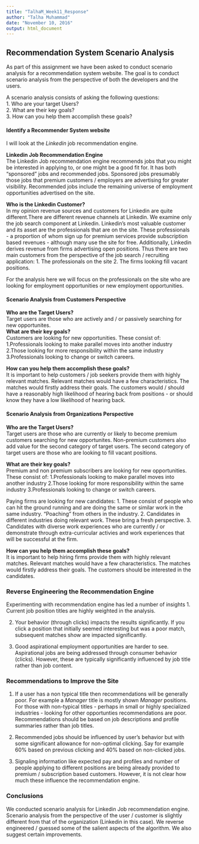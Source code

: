 ---
title: "TalhaM_Week11_Response"
author: "Talha Muhammad"
date: "November 10, 2016"
output: html_document
---

## Recommendation System Scenario Analysis
As part of this assignment we have been asked to conduct scenario analysis for a recommendation system website. 
The goal is to conduct scenario analysis from the perspective of both the developers and the users. 

A scenario analysis consists of asking the following questions:       
1. Who are your target Users?      
2. What are their key goals?      
3. How can you help them accomplish these goals?     

#### Identify a Recommender System website
I will look at the *Linkedin* job recommendation engine.

**Linkedin Job Recommendation Engine**      
The Linkedin Job recommendation engine recommends jobs that you might be interested in applying to, or one might be a good fit for. It has both "sponsored" jobs and recommended jobs. Sponsored jobs presumably those jobs that premium customers / employers are advertising for greater visibility. Recommended jobs include the remaining universe of employment opportunities advertised on the site. 

**Who is the Linkedin Customer?**      
In my opinion revenue sources and customers for Linkedin are quite different.There are different revenue channels at Linkedin. We examine only the job search component at Linkedin.  Linkedin's most valuable customer and its asset are the professionals that are on the site. These professionals - a proportion of whom sign up for premium services provide subscription based revenues - although many use the site for free. Additionally, Linkedin derives revenue from firms advertising open positions. 
Thus there are two main customers from the perspective of the job search / recruiting application:
1. The professionals on the site
2. The firms looking fill vacant positions. 

For the analysis here we will focus on the professionals on the site who are looking for employment opportunities or new employment opportunities. 

#### Scenario Analysis from Customers Perspective

**Who are the Target Users?**     
Target users are those who are actively and / or passively searching for new opportunites.        
**What are their key goals?**       
Customers are looking for new opportunities. These consist of:       
1.Professionals looking to make parallel moves into another industry 
2.Those looking for more responsibility within the same industry
3.Professionals looking to change or switch careers.       

**How can you help them accomplish these goals?**        
It is important to help customers / job seekers provide them with highly relevant matches. Relevant matches would have a few characteristics. The matches would firstly address their goals. The customers would / should have a reasonably high likelihood of hearing back from positions - or should know they have a low likelihood of hearing back. 

#### Scenario Analysis from Organizations Perspective

**Who are the Target Users?**      
Target users are those who are currently or likely to become premium customers searching for new opportunites. Non-premium customers also add value for the second category of target users. The second category of target users are those who are looking to fill vacant positions.        

**What are their key goals?**     
Premium and non premium subscribers are looking for new opportunities. These consist of: 
1.Professionals looking to make parallel moves into another industry 
2.Those looking for more responsibility within the same industry
3.Professionals looking to change or switch careers. 

Paying firms are looking for new candidates:
1. These consist of people who can hit the ground running and are doing the same or similar work in the same industry. "Poaching" from others in the industry.
2. Candidates in different industries doing relevant work. These bring a fresh perspective.
3. Candidates with diverse work experiences who are currently / or demonstrate through extra-curricular activies and work experiences that will be successful at the firm. 

**How can you help them accomplish these goals?**      
It is important to help hiring firms provide them with highly relevant matches. Relevant matches would have a few characteristics. The matches would firstly address their goals. The customers should be interested in the candidates. 

### Reverse Engineering the Recommendation Engine     
Experimenting with recommendation engine has led a number of insights
1. Current job position titles are highly weighted in the analysis.       

2. Your behavior (through clicks) impacts the results significantly. If you click a position that initially seemed interesting but was a poor match, subsequent matches show are impacted significantly.     

3. Good aspirational employment opportunities are harder to see. Aspirational jobs are being addressed through consumer behavior (clicks). However, these are typically significantly influenced by job title rather than job content.       

### Recommendations to Improve the Site    

1. If a user has a non typical title then recommendations will be generally poor. For example a *Manager* title is mostly shown *Manager* positions. For those with non-typical titles - perhaps in small or highly specialized industries - looking for other opportunties recommendations are poor. Recommendations should be based on job descriptions and profile summaries rather than job titles.      

2. Recommended jobs should be influenced by user's behavior but with some significant allowance for non-optimal clicking. Say for example 60% based on previous clicking and 40% based on non-clicked jobs.        

3. Signaling information like expected pay and profiles and number of people applying to different positions are being already provided to premium / subscription based customers. However, it is not clear how much these influence the recommendation engine.      


### Conclusions        
We conducted scenario analysis for Linkedin Job recommendation engine. Scenario analysis from the perspective of the user / customer is slightly different from that of the organization (Linkedin in this case). We reverse engineered / guessed some of the salient aspects of the algorithm. We also suggest certain improvements. 


